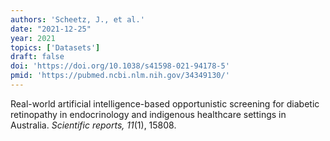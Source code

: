 ```yaml
---
authors: 'Scheetz, J., et al.'
date: "2021-12-25"
year: 2021
topics: ['Datasets']
draft: false
doi: 'https://doi.org/10.1038/s41598-021-94178-5'
pmid: 'https://pubmed.ncbi.nlm.nih.gov/34349130/'
---
```


Real-world artificial intelligence-based opportunistic screening for diabetic retinopathy in endocrinology and indigenous healthcare settings in Australia.
*Scientific reports, 11*(1), 15808.